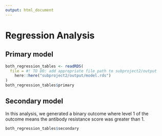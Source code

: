 ```yaml
---
output: html_document
---
```


# Regression Analysis

## Primary model

```r
both_regression_tables <- readRDS(
  file = #! TO DO: add appropriate file path to subproject2/output
    here::here("subproject2/output/model.rds")
)
both_regression_tables$primary
```

## Secondary model

In this analysis, we generated a binary outcome where level 1 of the outcome
means the antibody resistance score was greater than 1.

```r
both_regression_tables$secondary
```

